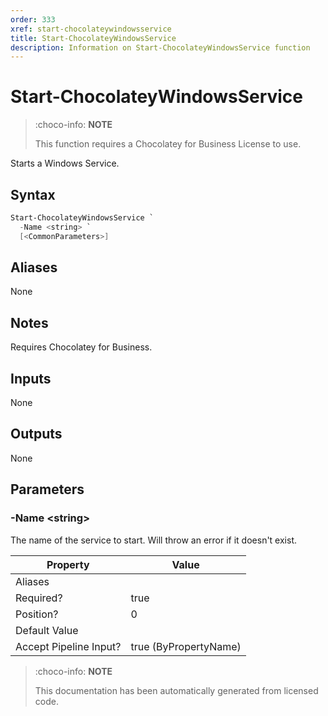 ---
order: 333
xref: start-chocolateywindowsservice
title: Start-ChocolateyWindowsService
description: Information on Start-ChocolateyWindowsService function
---

# Start-ChocolateyWindowsService

> :choco-info: **NOTE**
> 
> This function requires a Chocolatey for Business License to use.

Starts a Windows Service.

## Syntax

~~~powershell
Start-ChocolateyWindowsService `
  -Name <string> `
  [<CommonParameters>]
~~~


## Aliases

None

## Notes
Requires Chocolatey for Business.

## Inputs

None

## Outputs

None

## Parameters

###  -Name &lt;string&gt;
The name of the service to start. Will throw an error if it doesn't exist.


Property               | Value
---------------------- | ---------------------
Aliases                |
Required?              | true
Position?              | 0
Default Value          |
Accept Pipeline Input? | true (ByPropertyName)




<Xref title="Function Reference" value="powershell-reference" />

> :choco-info: **NOTE**
> 
> This documentation has been automatically generated from licensed code.